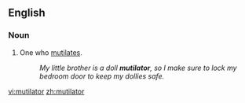 ==English==

===Noun===
{{en-noun}}

# One who [[mutilate]]s.
#:''My little brother is a doll '''mutilator''', so I make sure to lock my bedroom door to keep my dollies safe.''

[[vi:mutilator]]
[[zh:mutilator]]